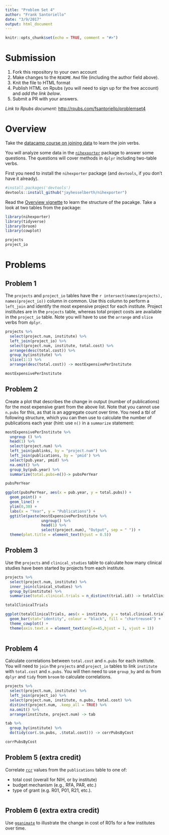 ```yaml
---
title: "Problem Set 4"
author: "Frank Santoriello"
date: "3/9/2017"
output: html_document
---
```


```r
knitr::opts_chunk$set(echo = TRUE, comment = "#>")
```

# Submission

1. Fork this repository to your own account
1. Make changes to the `README.Rmd` file (including the author field above).
1. Knit the file to HTML format
1. Publish HTML on Rpubs (you will need to sign up for the free account) and *add the link below*.
1. Submit a PR with your answers.

*Link to Rpubs document:* <http://rpubs.com/fsantoriello/problemset4>

# Overview

Take the [datacamp course on joining data](https://www.datacamp.com/courses/joining-data-in-r-with-dplyr) to learn the join verbs.

You will analyze some data in the [`nihexporter`](https://github.com/jayhesselberth/nihexporter) package to answer some questions. The questions will cover methods in `dplyr` including two-table verbs.

First you need to install the `nihexporter` package (and `devtools`, if you don't have it already).

```r
#install.packages('devtools')
devtools::install_github("jayhesselberth/nihexporter")
```

Read the [Overview vignette](http://jayhesselberth.github.io/nihexporter/articles/nihexporter.html) to learn the structure of the pacakge. Take a look at two tables from the package:

```r
library(nihexporter)
library(tidyverse)
library(broom)
library(cowplot)

projects
project_io
```

# Problems

## Problem 1

The `projects` and `project_io` tables have the `r intersect(names(projects), names(project_io))` column in common. Use this column to perform a `left_join` and identify the most expensive project for each institute. Project institutes are in the `projects` table, whereas total project costs are available in the `project_io` table. Note you will have to use the `arrange` and `slice` verbs from `dplyr`.

```r
projects %>% 
  select(project.num, institute) %>%
  left_join(project_io) %>%
  select(project.num, institute, total.cost) %>%
  arrange(desc(total.cost)) %>%
  group_by(institute) %>%
  slice(1:1) %>%
  arrange(desc(total.cost)) -> mostExpensivePerInstitute

mostExpensivePerInstitute

```

## Problem 2

Create a plot that describes the change in output (number of publications) for the most expensive grant from the above list. Note that you cannot use `n.pubs` for this, as that is an aggregate count over time. You need a tbl of following structure, which you can then use to calculate the number of publications each year (hint: use `n()` in a `summarize` statement:

```r

mostExpensivePerInstitute %>% 
  ungroup () %>%
  head(1) %>%
  select(project.num) %>%
  left_join(publinks, by = "project.num") %>%
  left_join(publications, by = 'pmid') %>% 
  select(pub.year, pmid) %>%
  na.omit() %>%
  group_by(pub.year) %>%
  summarize(total.pubs=n())-> pubsPerYear

pubsPerYear

```

```r

ggplot(pubsPerYear, aes(x = pub.year, y = total.pubs)) +
  geom_point() +
  geom_line() +
  ylim(0,30) +
  labs(x = "Year", y = "Publications") +
  ggtitle(paste(mostExpensivePerInstitute %>% 
                ungroup() %>%
                head(1) %>%
                select(project.num), "Output", sep = " ")) +
  theme(plot.title = element_text(hjust = 0.5)) 

```

## Problem 3

Use the `projects` and `clinical_studies` table to calculate how many clinical studies have been started by projects from each institute.

```r

projects %>% 
  select(project.num, institute) %>% 
  inner_join(clinical_studies) %>% 
  group_by(institute) %>% 
  summarise(total.clinical.trials = n_distinct(trial.id)) -> totalClinicalTrials

totalClinicalTrials

ggplot(totalClinicalTrials, aes(x = institute, y = total.clinical.trials)) +
  geom_bar(stat="identity", colour = "black", fill = "chartreuse4") +
  theme_cowplot() +
  theme(axis.text.x = element_text(angle=45,hjust = 1, vjust = 1))
  

```

## Problem 4

Calculate correlations between `total.cost` and `n.pubs` for each institute. You will need to `join` the `projects` and `project_io` tables to link `institute` with `total.cost` and `n.pubs`. You will then need to use `group_by` and `do` from `dplyr` and `tidy` from `broom` to calculate correlations.

```r
projects %>%
  select(project.num, institute) %>%
  left_join(project_io) %>%
  select(project.num, institute, n.pubs, total.cost) %>%
  distinct(project.num, .keep_all = TRUE) %>%
  na.omit() %>%
  arrange(institute, project.num) -> tab

tab %>%
  group_by(institute) %>%
  do(tidy(cor(.$n.pubs, .$total.cost))) -> corrPubsByCost

corrPubsByCost

```

## Problem 5 (extra credit)

Correlate [`rcr`](https://icite.od.nih.gov/) values from the `publications` table to one of:

- total cost (overall for NIH, or by institute)
- budget mechanism (e.g., RFA, PAR, etc.)
- type of grant (e.g. R01, P01, R21, etc.). 

```r
```

## Problem 6 (extra extra credit)

Use [`gganimate`](https://github.com/dgrtwo/gganimate) to illustrate the change in cost of R01s for a few institutes over time.

```r
```
